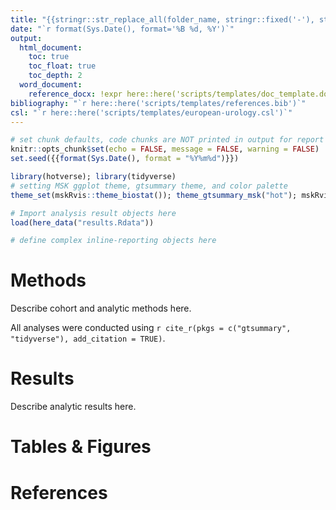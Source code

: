 ```yaml
---
title: "{{stringr::str_replace_all(folder_name, stringr::fixed('-'), stringr::fixed(' '))}}"
date: "`r format(Sys.Date(), format='%B %d, %Y')`"
output:
  html_document:
    toc: true
    toc_float: true
    toc_depth: 2
  word_document:
    reference_docx: !expr here::here('scripts/templates/doc_template.docx')
bibliography: "`r here::here('scripts/templates/references.bib')`"
csl: "`r here::here('scripts/templates/european-urology.csl')`"
---
```


<!-- YAML options for both HTML and Word documents are given here. Delete output type not being used. -->
<!-- To cite a reference within the document, the ref must be included in the `templates/references.bib` file. Use square brackets and @ with the shorthand term. -->
<!-- Ex: The generalized additive model models the relationship between the mean of the response variable and sum of smooth functions of the explanatory variables [@hastie1986gam].  -->
<!-- Use `citation("gtsummary") |> toBibtex()` to obtain a bib entry for any packages not already included. Be sure to give a citekey (aka name) that matches the package name. -->

```r
# set chunk defaults, code chunks are NOT printed in output for report
knitr::opts_chunk$set(echo = FALSE, message = FALSE, warning = FALSE)
set.seed({{format(Sys.Date(), format = "%Y%m%d")}})
```

```r
library(hotverse); library(tidyverse)
# setting MSK ggplot theme, gtsummary theme, and color palette
theme_set(mskRvis::theme_biostat()); theme_gtsummary_msk("hot"); mskRvis::set_msk_palette()

# Import analysis result objects here
load(here_data("results.Rdata"))
```

```r
# define complex inline-reporting objects here
```

# Methods

Describe cohort and analytic methods here.

All analyses were conducted using `r cite_r(pkgs = c("gtsummary", "tidyverse"), add_citation = TRUE)`.

# Results

Describe analytic results here.

# Tables & Figures

# References
